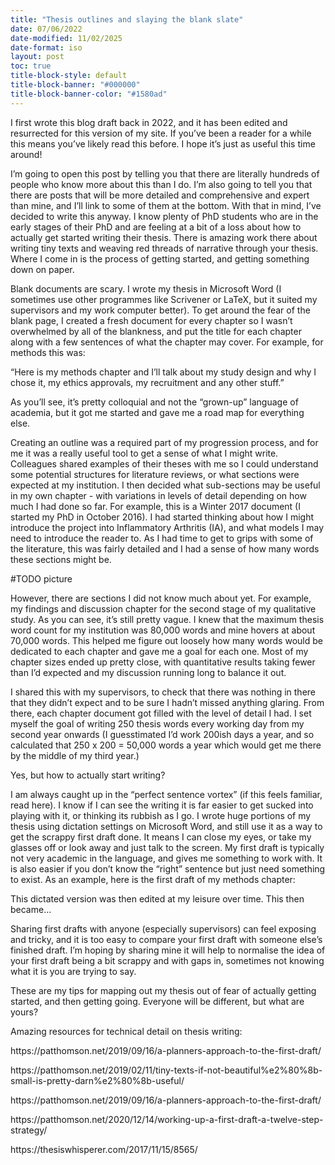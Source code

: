 ```yaml
---
title: "Thesis outlines and slaying the blank slate"
date: 07/06/2022
date-modified: 11/02/2025
date-format: iso
layout: post
toc: true
title-block-style: default
title-block-banner: "#000000"
title-block-banner-color: "#1580ad"
---
```


::: {.callout-note}

I first wrote this blog draft back in 2022, and it has been edited and
resurrected for this version of my site. If you've been a reader for a
while this means you've likely read this before. I hope it's just as
useful this time around!

:::

I'm going to open this post by telling you that there are literally hundreds of people who know more about this than I do. I'm also going to tell you that there are posts that will be more detailed and comprehensive and expert than mine, and I'll link to some of them at the bottom. With that in mind, I've decided to write this anyway. I know plenty of PhD students who are in the early stages of their PhD and are feeling at a bit of a loss about how to actually get started writing their thesis. There is amazing work there about writing tiny texts and weaving red threads of narrative through your thesis. Where I come in is the process of getting started, and getting something down on paper. 

Blank documents are scary. I wrote my thesis in Microsoft Word (I sometimes use other programmes like Scrivener or LaTeX, but it suited my supervisors and my work computer better). To get around the fear of the blank page, I created a fresh document for every chapter so I wasn't overwhelmed by all of the blankness, and put the title for each chapter along with a few sentences of what the chapter may cover. For example, for methods this was:

"Here is my methods chapter and I'll talk about my study design and why I chose it, my ethics approvals, my recruitment and any other stuff."

As you'll see, it's pretty colloquial and not the "grown-up" language of academia, but it got me started and gave me a road map for everything else. 


Creating an outline was a required part of my progression process, and for me it was a really useful tool to get a sense of what I might write. Colleagues shared examples of their theses with me so I could understand some potential structures for literature reviews, or what sections were expected at my institution. I then decided what sub-sections may be useful in my own chapter - with variations in levels of detail depending on how much I had done so far. For example, this is a Winter 2017 document (I started my PhD in October 2016). I had started thinking about how I might introduce the project into Inflammatory Arthritis (IA), and what models I may need to introduce the reader to. As I had time to get to grips with some of the literature, this was fairly detailed and I had a sense of how many words these sections might be.

#TODO picture

However, there are sections I did not know much about yet. For example, my findings and discussion chapter for the second stage of my qualitative study. As you can see, it's still pretty vague. I knew that the maximum thesis word count for my institution was 80,000 words and mine hovers at about 70,000 words. This helped me figure out loosely how many words would be dedicated to each chapter and gave me a goal for each one. Most of my chapter sizes ended up pretty close, with quantitative results taking fewer than I'd expected and my discussion running long to balance it out.

I shared this with my supervisors, to check that there was nothing in there that they didn't expect and to be sure I hadn't missed anything glaring. From there, each chapter document got filled with the level of detail I had. I set myself the goal of writing 250 thesis words every working day from my second year onwards (I guesstimated I'd work 200ish days a year, and so calculated that 250 x 200 = 50,000 words a year which would get me there by the middle of my third year.)

Yes, but how to actually start writing?

I am always caught up in the "perfect sentence vortex" (if this feels familiar, read here). I know if I can see the writing it is far easier to get sucked into playing with it, or thinking its rubbish as I go. I wrote huge portions of my thesis using dictation settings on Microsoft Word, and still use it as a way to get the scrappy first draft done. It means I can close my eyes, or take my glasses off or look away and just talk to the screen. My first draft is typically not very academic in the language, and gives me something to work with. It is also easier if you don't know the "right" sentence but just need something to exist. As an example, here is the first draft of my methods chapter:

This dictated version was then edited at my leisure over time. This then became...

Sharing first drafts with anyone (especially supervisors) can feel exposing and tricky, and it is too easy to compare your first draft with someone else's finished draft. I'm hoping by sharing mine it will help to normalise the idea of your first draft being a bit scrappy and with gaps in, sometimes not knowing what it is you are trying to say.



These are my tips for mapping out my thesis out of fear of actually getting started, and then getting going. Everyone will be different, but what are yours? 

Amazing resources for technical detail on thesis writing:

https://patthomson.net/2019/09/16/a-planners-approach-to-the-first-draft/ 

https://patthomson.net/2019/02/11/tiny-texts-if-not-beautiful%e2%80%8b-small-is-pretty-darn%e2%80%8b-useful/ 

https://patthomson.net/2019/09/16/a-planners-approach-to-the-first-draft/ 

https://patthomson.net/2020/12/14/working-up-a-first-draft-a-twelve-step-strategy/ 

https://thesiswhisperer.com/2017/11/15/8565/ 

